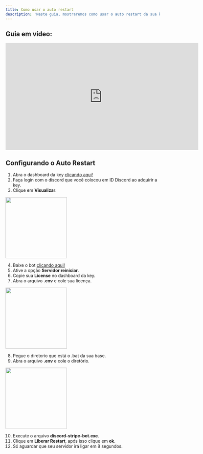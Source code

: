 ---
title: Como usar o auto restart
description: 'Neste guia, mostraremos como usar o auto restart da sua key.'
---

## Guia em vídeo:
<iframe
  width="630"
  height="350"
  src="https://www.youtube.com/embed/Xfa8f70Mugk"
  title="Guia Completo: Como configurar o Reinício Automático para Servidor FiveM"
  frameborder="0"
  allow="accelerometer; autoplay; clipboard-write; encrypted-media; gyroscope; picture-in-picture"
  allowfullscreen
></iframe>

## Configurando o Auto Restart

1. Abra o dashboard da key [clicando aqui!](https://keymanage.com.br/)
2. Faça login com o discord que você colocou em ID Discord ao adquirir a key.
3. Clique em **Visualizar**.

<img height="200" src="/images/keypatreon/dashboard.png" />

4. Baixe o bot [clicando aqui!]()
5. Ative a opção **Servidor reiniciar**.
6. Copie sua **License** no dashboard da key.
7. Abra o arquivo **.env** e cole sua licença.

<img height="200" src="/images/keypatreon/ativar-autorr.png" />

8. Pegue o diretorio que está o .bat da sua base.
9. Abra o arquivo **.env** e cole o diretório.

<img height="200" src="/images/keypatreon/arquivo-env.png" />

10. Execute o arquivo **discord-stripe-bot.exe**.
11. Clique em **Liberar Restart**, após isso clique em **ok**.
12. Só aguardar que seu servidor irá ligar em 8 segundos.